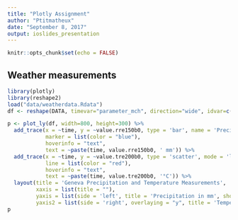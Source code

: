```yaml
---
title: "Plotly Assignment"
author: "Ptitmatheux"
date: "September 8, 2017"
output: ioslides_presentation
---
```


```r
knitr::opts_chunk$set(echo = FALSE)
```

## Weather measurements

```r
library(plotly)
library(reshape2)
load("data/weatherdata.Rdata")
df <- reshape(DATA, timevar="parameter_mch", direction="wide", idvar=c("time", "nat_abbr_tx"), drop="id")

p <- plot_ly(df, width=800, height=300) %>%
  add_trace(x = ~time, y = ~value.rre150b0, type = 'bar', name = 'Precipitation',
            marker = list(color = "blue"),
            hoverinfo = "text",
            text = ~paste(time, value.rre150b0, ' mm')) %>%
  add_trace(x = ~time, y = ~value.tre200b0, type = 'scatter', mode = 'lines', name = 'Temperature', yaxis = 'y2',
            line = list(color = "red"),
            hoverinfo = "text",
            text = ~paste(time, value.tre200b0, '°C')) %>%
  layout(title = 'Geneva Precipitation and Temperature Measurements',
         xaxis = list(title = ""),
         yaxis = list(side = 'left', title = 'Precipitation in mm', showgrid = FALSE, zeroline = FALSE),
         yaxis2 = list(side = 'right', overlaying = "y", title = 'Temperature in C', showgrid = TRUE, zeroline = FALSE))
p

```
